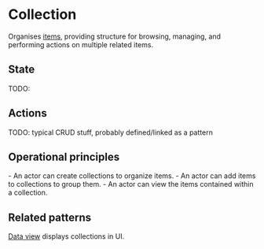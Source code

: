 
<Meta title="Concepts*/Collection" />

# Collection

Organises [items](../?path=/docs/concepts-item--docs), providing structure for browsing, managing, and performing actions on multiple related items.

## State

TODO:

## Actions

TODO: typical CRUD stuff, probably defined/linked as a pattern

## Operational principles

<div>
- An actor can create collections to organize items.
- An actor can add items to collections to group them.
- An actor can view the items contained within a collection.
</div>

## Related patterns

[Data view](../?path=/docs/compositions-data-view--docs) displays collections in UI.